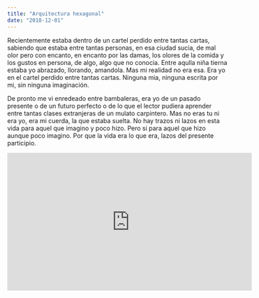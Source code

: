 ```yaml
---
title: "Arquitectura hexagonal"
date: "2018-12-01"
---
```



<StartLine>
  Recientemente estaba dentro de un cartel perdido entre tantas cartas, sabiendo
  que estaba entre tantas personas, en esa ciudad sucia, de mal olor pero con
  encanto, en encanto por las damas, los olores de la comida y los gustos en
  persona, de algo, algo que no conocia. Entre aqulla niña tierna estaba yo
  abrazado, llorando, amandola. Mas mi realidad no era esa. Era yo en el cartel
  perdido entre tantas cartas. Ninguna mia, ninguna escrita por mi, sin ninguna
  imaginación.
</StartLine>

De pronto me vi enredeado entre bambaleras, era yo de un pasado presente o de un futuro perfecto o de lo que el lector pudiera aprender entre tantas clases extranjeras de un mulato carpintero. Mas no eras tu ni era yo, era mi cuerda, la que estaba suelta. No hay trazos ni lazos en esta vida para aquel que imagino y poco hizo. Pero si para aquel que hizo aunque poco imagino. Por que la vida era lo que era, lazos del presente participio.

<iframe
  width="560"
  height="315"
  src="https://www.youtube.com/embed/4SZl1r2O_bY"
  frameborder="0"
  allowfullscreen
/>

Or do we need more stuff 😄

# Hi

Hi, hello
